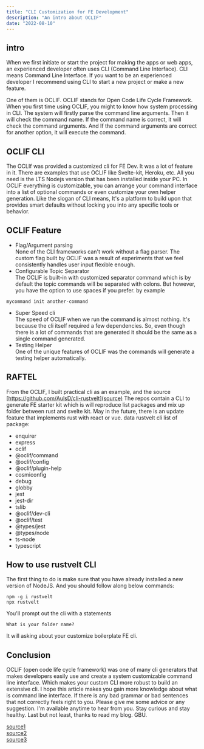 ```yaml
---
title: "CLI Customization for FE Development"
description: "An intro about OCLIF"
date: "2022-08-10"
---
```


## intro
When we first initiate or start the project for making the apps or web apps, an experienced developer often uses CLI (Command Line Interface).
CLI means Command Line Interface. If you want to be an experienced developer I recommend using CLI to start a new project or make a new feature. 

One of them is OCLIF. OCLIF stands for Open Code Life Cycle Framework.
When you first time using OCLIF, you might to know how system processing in CLI. The system will firstly parse the command line arguments. Then it will check the command name. If the command name is correct, it will check the command arguments. And If the command arguments are correct for another option, it will execute the command.

## OCLIF CLI
The OCLIf was provided a customized cli for FE Dev. It was a lot of feature in it. There are examples that use OCLIF like Svelte-kit, Heroku, etc. All you need is the LTS Nodejs version that has been installed inside your PC.
In OCLIF everything is customizable, you can arrange your command interface into a list of optional commands or even customize your own helper generation. Like the slogan of CLI means, It's a platform to build upon that provides smart defaults without locking you into any specific tools or behavior.

## OCLIF Feature
- Flag/Argument parsing  
None of the CLI frameworks can't work without a flag parser. The custom flag built by OCLIF was a result of experiments that we feel consistently handles user input flexible enough.
- Configurable Topic Separator  
The OCLIF is built-in with customized separator command which is by default the topic commands will be separated with colons. But however, you have the option to use spaces if you prefer. by example 
```
mycommand init another-command
```
- Super Speed cli  
The speed of OCLIF when we run the command is almost nothing. It's because the cli itself required a few dependencies. So, even though there is a lot of commands that are generated it should be the same as a single command generated. 
- Testing Helper  
One of the unique features of OCLIF was the commands will generate a testing helper automatically.

## RAFTEL
From the OCLIF, I built practical cli as an example, and the source [https://github.com/AulsD/cli-rustvelt](source)
The repos contain a CLI to generate FE starter kit which is will reproduce list packages and mix up folder between rust and svelte kit. 
May in the future, there is an update feature that implements rust with react or vue. 
data
rustvelt cli list of package:
- enquirer
- express
- oclif
- @oclif/command
- @oclif/config
- @oclif/plugin-help
- cosmiconfig
- debug
- globby
- jest
- jest-dir
- tslib
- @oclif/dev-cli
- @oclif/test
- @types/jest
- @types/node
- ts-node
- typescript

## How to use rustvelt CLI
The first thing to do is make sure that you have already installed a new version of NodeJS. 
And you should follow along below commands: 
```
npm -g i rustvelt
npx rustvelt 
```

You'll prompt out the cli with a statements 
```
What is your folder name?
```

It will asking about your customize boilerplate FE cli. 

## Conclusion
OCLIF (open code life cycle framework) was one of many cli generators that makes developers easily use and create a system customizable command line interface. Which makes your custom CLI more robust to build an extensive cli. I hope this article makes you gain more knowledge about what is command line interface. If there is any bad grammar or bad sentences that not correctly feels right to you. Please give me some advice or any suggestion. I'm available anytime to hear from you. 
Stay curious and stay healthy. Last but not least, thanks to read my blog. GBU.

[source1](https://oclif.io/docs/introduction)  
[source2](https://medium.com/the-z/getting-started-with-oclif-by-creating-a-todo-cli-app-b3a2649adbcf)  
[source3](https://medium.com/swlh/how-to-have-your-personal-cli-with-oclif-4d72939cd32c)  
